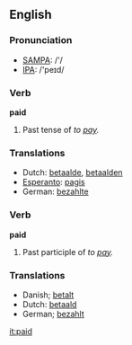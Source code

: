 ==English==

{{rank|brother|I\'ve|longer|476|paid|art|neither|suddenly}}

===Pronunciation===
*[[w:SAMPA|SAMPA]]: /'/
*[[w:IPA|IPA]]: /'peɪd/

===Verb===
'''paid'''
# Past tense of ''to [[pay]].''

===Translations===
*Dutch: [[betaalde]], [[betaalden]]
*[[Esperanto]]: [[pagis]]
*German: [[bezahlte]]

===Verb===
'''paid'''
# Past participle of ''to [[pay]].''

===Translations===
*Danish; [[betalt]]
*Dutch: [[betaald]]
*German; [[bezahlt]]

[[it:paid]]